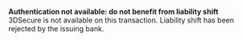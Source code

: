   
<Card title="008515" href="/development-ressources/errors/codes/008515">  

 **Authentication not available: do not benefit from liability shift**  
 3DSecure is not available on this transaction. Liability shift has been rejected by the issuing bank.  

</Card>